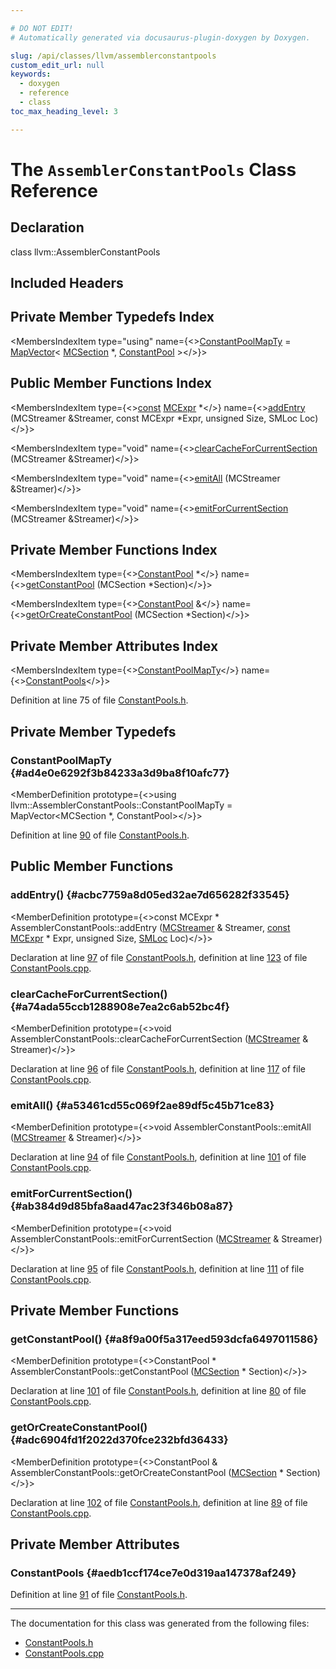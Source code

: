 ```yaml
---

# DO NOT EDIT!
# Automatically generated via docusaurus-plugin-doxygen by Doxygen.

slug: /api/classes/llvm/assemblerconstantpools
custom_edit_url: null
keywords:
  - doxygen
  - reference
  - class
toc_max_heading_level: 3

---
```





# The `AssemblerConstantPools` Class Reference

<DoxygenPage pluginConfig={pluginConfig}>



## Declaration

<CodeBlock>class llvm::AssemblerConstantPools</CodeBlock>

## Included Headers

<IncludesList>
<IncludesListItem
  filePath="llvm/MC/ConstantPools.h"
  permalink="/docs/api/files/include/include/llvm/include/llvm/mc/constantpools-h"
  isLocal="true" />
</IncludesList>

## Private Member Typedefs Index

<MembersIndex>

<MembersIndexItem
  type="using"
  name={<><a href="#ad4e0e6292f3b84233a3d9ba8f10afc77">ConstantPoolMapTy</a> = <a href="/docs/api/classes/llvm/mapvector">MapVector</a>&lt; <a href="/docs/api/classes/llvm/mcsection">MCSection</a> &#42;, <a href="/docs/api/classes/llvm/constantpool">ConstantPool</a> &gt;</>}>
</MembersIndexItem>

</MembersIndex>

## Public Member Functions Index

<MembersIndex>

<MembersIndexItem
  type={<><a href="/docs/api/files/lib/lib/target/lib/target/aarch64/aarch64promoteconstant-cpp/#a90f8350fecae261c25be85d38b451bff">const</a> <a href="/docs/api/classes/llvm/mcexpr">MCExpr</a> &#42;</>}
  name={<><a href="#acbc7759a8d05ed32ae7d656282f33545">addEntry</a> (MCStreamer &amp;Streamer, const MCExpr &#42;Expr, unsigned Size, SMLoc Loc)</>}>
</MembersIndexItem>

<MembersIndexItem
  type="void"
  name={<><a href="#a74ada55ccb1288908e7ea2c6ab52bc4f">clearCacheForCurrentSection</a> (MCStreamer &amp;Streamer)</>}>
</MembersIndexItem>

<MembersIndexItem
  type="void"
  name={<><a href="#a53461cd55c069f2ae89df5c45b71ce83">emitAll</a> (MCStreamer &amp;Streamer)</>}>
</MembersIndexItem>

<MembersIndexItem
  type="void"
  name={<><a href="#ab384d9d85bfa8aad47ac23f346b08a87">emitForCurrentSection</a> (MCStreamer &amp;Streamer)</>}>
</MembersIndexItem>

</MembersIndex>

## Private Member Functions Index

<MembersIndex>

<MembersIndexItem
  type={<><a href="/docs/api/classes/llvm/constantpool">ConstantPool</a> &#42;</>}
  name={<><a href="#a8f9a00f5a317eed593dcfa6497011586">getConstantPool</a> (MCSection &#42;Section)</>}>
</MembersIndexItem>

<MembersIndexItem
  type={<><a href="/docs/api/classes/llvm/constantpool">ConstantPool</a> &amp;</>}
  name={<><a href="#adc6904fd1f2022d370fce232bfd36433">getOrCreateConstantPool</a> (MCSection &#42;Section)</>}>
</MembersIndexItem>

</MembersIndex>

## Private Member Attributes Index

<MembersIndex>

<MembersIndexItem
  type={<><a href="/docs/api/classes/llvm/mapvector">ConstantPoolMapTy</a></>}
  name={<><a href="#aedb1ccf174ce7e0d319aa147378af249">ConstantPools</a></>}>
</MembersIndexItem>

</MembersIndex>


Definition at line 75 of file <a href="/docs/api/files/include/include/llvm/include/llvm/mc/constantpools-h">ConstantPools.h</a>.

<SectionDefinition>

## Private Member Typedefs

### ConstantPoolMapTy {#ad4e0e6292f3b84233a3d9ba8f10afc77}

<MemberDefinition
  prototype={<>using llvm::AssemblerConstantPools::ConstantPoolMapTy =  MapVector&lt;MCSection &#42;, ConstantPool&gt;</>}>

Definition at line <a href="/docs/api/files/include/include/llvm/include/llvm/mc/constantpools-h/#l00090">90</a> of file <a href="/docs/api/files/include/include/llvm/include/llvm/mc/constantpools-h">ConstantPools.h</a>.
</MemberDefinition>

</SectionDefinition>

<SectionDefinition>

## Public Member Functions

### addEntry() {#acbc7759a8d05ed32ae7d656282f33545}

<MemberDefinition
  prototype={<>const MCExpr &#42; AssemblerConstantPools::addEntry (<a href="/docs/api/classes/llvm/mcstreamer">MCStreamer</a> &amp; Streamer, <a href="/docs/api/files/lib/lib/target/lib/target/aarch64/aarch64promoteconstant-cpp/#a90f8350fecae261c25be85d38b451bff">const</a> <a href="/docs/api/classes/llvm/mcexpr">MCExpr</a> &#42; Expr, unsigned Size, <a href="/docs/api/classes/llvm/smloc">SMLoc</a> Loc)</>}>

Declaration at line <a href="/docs/api/files/include/include/llvm/include/llvm/mc/constantpools-h/#l00097">97</a> of file <a href="/docs/api/files/include/include/llvm/include/llvm/mc/constantpools-h">ConstantPools.h</a>, definition at line <a href="/docs/api/files/lib/lib/mc/constantpools-cpp/#l00123">123</a> of file <a href="/docs/api/files/lib/lib/mc/constantpools-cpp">ConstantPools.cpp</a>.
</MemberDefinition>

### clearCacheForCurrentSection() {#a74ada55ccb1288908e7ea2c6ab52bc4f}

<MemberDefinition
  prototype={<>void AssemblerConstantPools::clearCacheForCurrentSection (<a href="/docs/api/classes/llvm/mcstreamer">MCStreamer</a> &amp; Streamer)</>}>

Declaration at line <a href="/docs/api/files/include/include/llvm/include/llvm/mc/constantpools-h/#l00096">96</a> of file <a href="/docs/api/files/include/include/llvm/include/llvm/mc/constantpools-h">ConstantPools.h</a>, definition at line <a href="/docs/api/files/lib/lib/mc/constantpools-cpp/#l00117">117</a> of file <a href="/docs/api/files/lib/lib/mc/constantpools-cpp">ConstantPools.cpp</a>.
</MemberDefinition>

### emitAll() {#a53461cd55c069f2ae89df5c45b71ce83}

<MemberDefinition
  prototype={<>void AssemblerConstantPools::emitAll (<a href="/docs/api/classes/llvm/mcstreamer">MCStreamer</a> &amp; Streamer)</>}>

Declaration at line <a href="/docs/api/files/include/include/llvm/include/llvm/mc/constantpools-h/#l00094">94</a> of file <a href="/docs/api/files/include/include/llvm/include/llvm/mc/constantpools-h">ConstantPools.h</a>, definition at line <a href="/docs/api/files/lib/lib/mc/constantpools-cpp/#l00101">101</a> of file <a href="/docs/api/files/lib/lib/mc/constantpools-cpp">ConstantPools.cpp</a>.
</MemberDefinition>

### emitForCurrentSection() {#ab384d9d85bfa8aad47ac23f346b08a87}

<MemberDefinition
  prototype={<>void AssemblerConstantPools::emitForCurrentSection (<a href="/docs/api/classes/llvm/mcstreamer">MCStreamer</a> &amp; Streamer)</>}>

Declaration at line <a href="/docs/api/files/include/include/llvm/include/llvm/mc/constantpools-h/#l00095">95</a> of file <a href="/docs/api/files/include/include/llvm/include/llvm/mc/constantpools-h">ConstantPools.h</a>, definition at line <a href="/docs/api/files/lib/lib/mc/constantpools-cpp/#l00111">111</a> of file <a href="/docs/api/files/lib/lib/mc/constantpools-cpp">ConstantPools.cpp</a>.
</MemberDefinition>

</SectionDefinition>

<SectionDefinition>

## Private Member Functions

### getConstantPool() {#a8f9a00f5a317eed593dcfa6497011586}

<MemberDefinition
  prototype={<>ConstantPool &#42; AssemblerConstantPools::getConstantPool (<a href="/docs/api/classes/llvm/mcsection">MCSection</a> &#42; Section)</>}>

Declaration at line <a href="/docs/api/files/include/include/llvm/include/llvm/mc/constantpools-h/#l00101">101</a> of file <a href="/docs/api/files/include/include/llvm/include/llvm/mc/constantpools-h">ConstantPools.h</a>, definition at line <a href="/docs/api/files/lib/lib/mc/constantpools-cpp/#l00080">80</a> of file <a href="/docs/api/files/lib/lib/mc/constantpools-cpp">ConstantPools.cpp</a>.
</MemberDefinition>

### getOrCreateConstantPool() {#adc6904fd1f2022d370fce232bfd36433}

<MemberDefinition
  prototype={<>ConstantPool &amp; AssemblerConstantPools::getOrCreateConstantPool (<a href="/docs/api/classes/llvm/mcsection">MCSection</a> &#42; Section)</>}>

Declaration at line <a href="/docs/api/files/include/include/llvm/include/llvm/mc/constantpools-h/#l00102">102</a> of file <a href="/docs/api/files/include/include/llvm/include/llvm/mc/constantpools-h">ConstantPools.h</a>, definition at line <a href="/docs/api/files/lib/lib/mc/constantpools-cpp/#l00089">89</a> of file <a href="/docs/api/files/lib/lib/mc/constantpools-cpp">ConstantPools.cpp</a>.
</MemberDefinition>

</SectionDefinition>

<SectionDefinition>

## Private Member Attributes

### ConstantPools {#aedb1ccf174ce7e0d319aa147378af249}

<MemberDefinition
  prototype="ConstantPoolMapTy llvm::AssemblerConstantPools::ConstantPools">

Definition at line <a href="/docs/api/files/include/include/llvm/include/llvm/mc/constantpools-h/#l00091">91</a> of file <a href="/docs/api/files/include/include/llvm/include/llvm/mc/constantpools-h">ConstantPools.h</a>.
</MemberDefinition>

</SectionDefinition>

<hr/>

The documentation for this class was generated from the following files:

<ul>
<li><a href="/docs/api/files/include/include/llvm/include/llvm/mc/constantpools-h">ConstantPools.h</a></li>
<li><a href="/docs/api/files/lib/lib/mc/constantpools-cpp">ConstantPools.cpp</a></li>
</ul>

</DoxygenPage>
